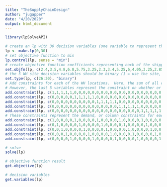 ---
title: "TheSupplyChainDesign"
author: "jugapper"
date: "4/20/2020"
output: html_document
---



```{r}

library(lpSolveAPI)

# create an lp with 30 decision variables (one variable to represent the quantify for each WH location-region pair plus 5 binary decision variables for each location)
lp <- make.lp(0,30)
# set objective function to min
lp.control(lp, sense = "min")
# create objective function coefficients representing each of the shipping costs per WH location-region plus the 5 WH fixed costs)
set.objfn(lp, c(2.4,3.5,4.8,6.8,5.75,3.25,2.3,3.4,5.25,6,4.05,3.25,2.85,4.3,4.75,5.25,6.05,4.3,3.25,2.75,6.95,5.85,4.8,2.1,3.5,40000,30000,25000,40000,30000))
# the 5 WH site decision variables should be binary (1 = use the site, 0 = do not use the site)
set.type(lp, c(26:30), "binary")
# Add constraints for each of the WH locations.  Here, the sum of all capacity being shipped to different regions must be less than the capacity of the WH (represented by the first 25 variables)
# However, the last 5 variables represent the constraint on whether or not the WH is being used.  Using a negative coefficient that is equivalent to capacity and setting the objective <= 0 (eg subtracting 20000 from both sides) accomplishes this.
add.constraint(lp, c(1,1,1,1,1,0,0,0,0,0,0,0,0,0,0,0,0,0,0,0,0,0,0,0,0,-20000,0,0,0,0), "<=", 0)
add.constraint(lp, c(0,0,0,0,0,1,1,1,1,1,0,0,0,0,0,0,0,0,0,0,0,0,0,0,0,0,-20000,0,0,0), "<=", 0)
add.constraint(lp, c(0,0,0,0,0,0,0,0,0,0,1,1,1,1,1,0,0,0,0,0,0,0,0,0,0,0,0,-15000,0,0), "<=", 0)
add.constraint(lp, c(0,0,0,0,0,0,0,0,0,0,0,0,0,0,0,1,1,1,1,1,0,0,0,0,0,0,0,0,-25000,0), "<=", 0)
add.constraint(lp, c(0,0,0,0,0,0,0,0,0,0,0,0,0,0,0,0,0,0,0,0,1,1,1,1,1,0,0,0,0,-15000), "<=", 0)
# These constraints represent the demand, or column constraints for each region.
add.constraint(lp, c(1,0,0,0,0,1,0,0,0,0,1,0,0,0,0,1,0,0,0,0,1,0,0,0,0,0,0,0,0,0), "=", 8000)
add.constraint(lp, c(0,1,0,0,0,0,1,0,0,0,0,1,0,0,0,0,1,0,0,0,0,1,0,0,0,0,0,0,0,0), "=", 12000)
add.constraint(lp, c(0,0,1,0,0,0,0,1,0,0,0,0,1,0,0,0,0,1,0,0,0,0,1,0,0,0,0,0,0,0), "=", 9000)
add.constraint(lp, c(0,0,0,1,0,0,0,0,1,0,0,0,0,1,0,0,0,0,1,0,0,0,0,1,0,0,0,0,0,0), "=", 14000)
add.constraint(lp, c(0,0,0,0,1,0,0,0,0,1,0,0,0,0,1,0,0,0,0,1,0,0,0,0,1,0,0,0,0,0), "=", 17000)

# solve
solve(lp)

# objective function result
get.objective(lp)

# decision variables
get.variables(lp)

```


